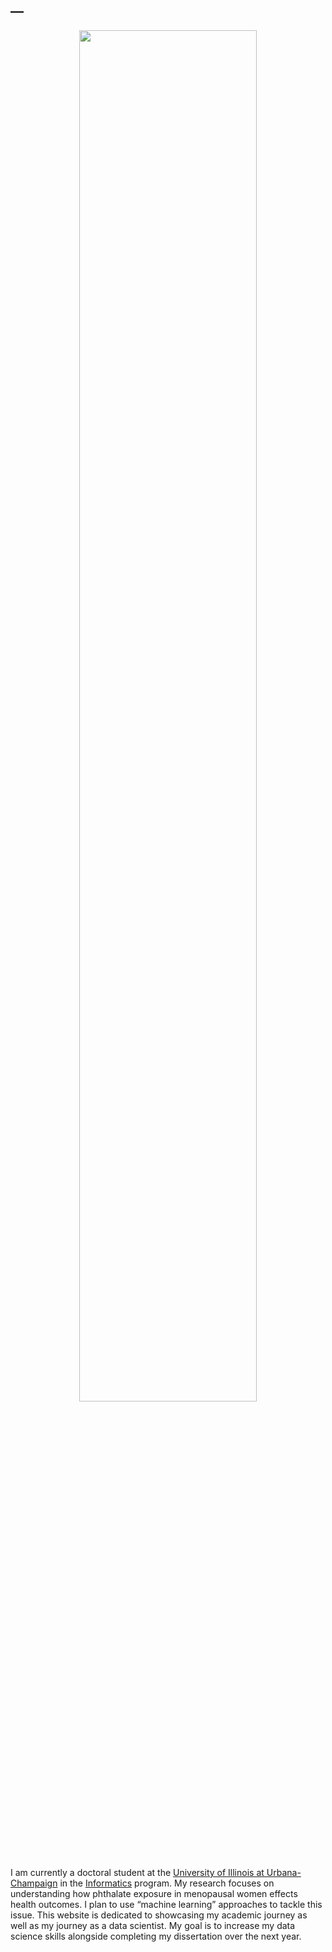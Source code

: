 ---
---

<center>
![](images/nerd.JPG){width=75%}
</center>

I am currently a doctoral student at the [University of Illinois at Urbana-Champaign](https://illinois.edu) in the [Informatics](https://www.informatics.illinois.edu) program. My research focuses on understanding how phthalate exposure in menopausal women effects health outcomes. I plan to use "machine learning" approaches to tackle this issue. This website is dedicated to showcasing my academic journey as well as my journey as a data scientist. My goal is to increase my data science skills alongside completing my dissertation over the next year. 

